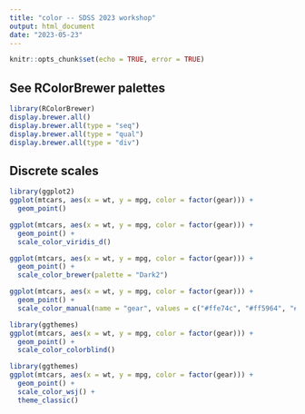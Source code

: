 ```yaml
---
title: "color -- SDSS 2023 workshop"
output: html_document
date: "2023-05-23"
---
```


```r
knitr::opts_chunk$set(echo = TRUE, error = TRUE)
```

## See RColorBrewer palettes

```r
library(RColorBrewer)
display.brewer.all()
display.brewer.all(type = "seq")
display.brewer.all(type = "qual")
display.brewer.all(type = "div")
```

## Discrete scales


```r
library(ggplot2)
ggplot(mtcars, aes(x = wt, y = mpg, color = factor(gear))) +
  geom_point()
```


```r
ggplot(mtcars, aes(x = wt, y = mpg, color = factor(gear))) +
  geom_point() +
  scale_color_viridis_d()
```

```r
ggplot(mtcars, aes(x = wt, y = mpg, color = factor(gear))) +
  geom_point() +
  scale_color_brewer(palette = "Dark2")
```

```r
ggplot(mtcars, aes(x = wt, y = mpg, color = factor(gear))) +
  geom_point() +
  scale_color_manual(name = "gear", values = c("#ffe74c", "#ff5964", "#38618c"))
```

```r
library(ggthemes)
ggplot(mtcars, aes(x = wt, y = mpg, color = factor(gear))) +
  geom_point() +
  scale_color_colorblind()
```

```r
library(ggthemes)
ggplot(mtcars, aes(x = wt, y = mpg, color = factor(gear))) +
  geom_point() +
  scale_color_wsj() +
  theme_classic()
```
